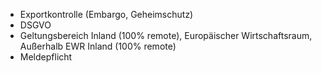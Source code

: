 - Exportkontrolle (Embargo, Geheimschutz)
- DSGVO
- Geltungsbereich Inland (100% remote), Europäischer Wirtschaftsraum, Außerhalb EWR Inland (100% remote)
- Meldepflicht
